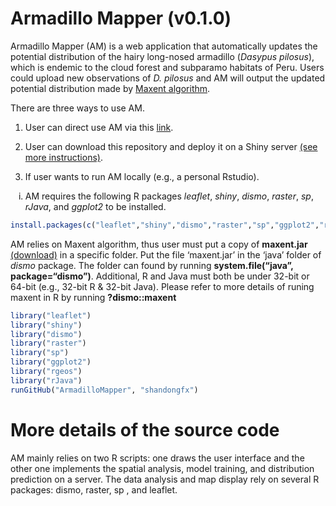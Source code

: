 # Armadillo Mapper (v0.1.0)

Armadillo Mapper (AM) is a web application that automatically updates the potential distribution of the hairy long-nosed armadillo (*Dasypus pilosus*), which is endemic to the cloud forest and subparamo habitats of Peru. Users could upload new observations of *D. pilosus* and AM will output the updated potential distribution made by [Maxent algorithm](version 3.3.3k; https://biodiversityinformatics.amnh.org/open_source/maxent/).



There are three ways to use AM.

1. User can direct use AM via this [link](http://armadillomapper.fengxiao.info).

2. User can download this repository and deploy it on a Shiny server [(see more instructions)](https://shiny.rstudio.com/deploy/).

3. If user wants to run AM locally (e.g., a personal Rstudio).

i) AM requires the following R packages *leaflet*, *shiny*, *dismo*, *raster*, *sp*, *rJava*, and *ggplot2* to be installed.
```r
install.packages(c("leaflet","shiny","dismo","raster","sp","ggplot2","rgeos","rJava"))
```
AM relies on Maxent algorithm, thus user must put a copy of **maxent.jar** [(download)](https://github.com/mrmaxent/Maxent/tree/master/ArchivedReleases/3.3.3k) in a specific folder. Put the file 'maxent.jar' in the 'java' folder of *dismo* package. The folder can found by running **system.file("java", package="dismo")**. Additional, R and Java must both be under  32-bit or 64-bit (e.g., 32-bit R & 32-bit Java). Please refer to more details of runing maxent in R by running **?dismo::maxent**

```r
library("leaflet")
library("shiny")
library("dismo")
library("raster")
library("sp")
library("ggplot2")
library("rgeos")
library("rJava")
runGitHub("ArmadilloMapper", "shandongfx")
```



# More details of the source code

AM mainly relies on two R scripts: one draws the user interface and the other one implements the spatial analysis, model training, and distribution prediction on a server. The data analysis and map display rely on several R packages: dismo, raster, sp , and leaflet. 


